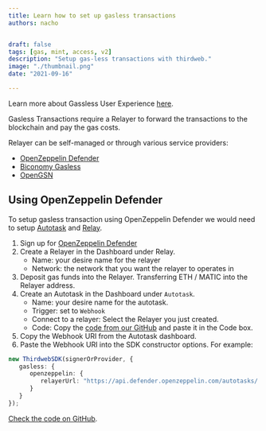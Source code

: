 ```yaml
---
title: Learn how to set up gasless transactions
authors: nacho


draft: false
tags: [gas, mint, access, v2]
description: "Setup gas-less transactions with thirdweb."
image: "./thumbnail.png"
date: "2021-09-16"

---
```


Learn more about Gassless User Experience [here](https://thirdweb.gitbook.io/thirdweb/protocol/gasless-user-experience).

Gasless Transactions require a Relayer to forward the transactions to the blockchain and pay the gas costs.

Relayer can be self-managed or through various service providers:

- [OpenZeppelin Defender](https://openzeppelin.com/defender/)
- [Biconomy Gasless](https://www.biconomy.io/gasless-page)
- [OpenGSN](https://opengsn.org/)

## Using OpenZeppelin Defender

To setup gasless transaction using OpenZeppelin Defender we would need to setup [Autotask](https://docs.openzeppelin.com/defender/autotasks) and [Relay](https://docs.openzeppelin.com/defender/relay).

1. Sign up for [OpenZeppelin Defender](https://defender.openzeppelin.com/)
2. Create a Relayer in the Dashboard under Relay.
   - Name: your desire name for the relayer
   - Network: the network that you want the relayer to operates in
3. Deposit gas funds into the Relayer. Transferring ETH / MATIC into the Relayer address.
4. Create an Autotask in the Dashboard under `Autotask`.
   - Name: your desire name for the autotask.
   - Trigger: set to `Webhook`
   - Connect to a relayer: Select the Relayer you just created.
   - Code: Copy the [code from our GitHub](https://raw.githubusercontent.com/thirdweb-dev/ozdefender-autotask/main/src/forwarder_handler.js) and paste it in the Code box.
5. Copy the Webhook URI from the Autotask dashboard.
6. Paste the Webhook URI into the SDK constructor options. For example:

```ts
new ThirdwebSDK(signerOrProvider, {
   gasless: {
      openzeppelin: {
         relayerUrl: "https://api.defender.openzeppelin.com/autotasks/...",
      }
   }
});
```

[Check the code on GitHub](https://github.com/thirdweb-dev/ozdefender-autotask).
